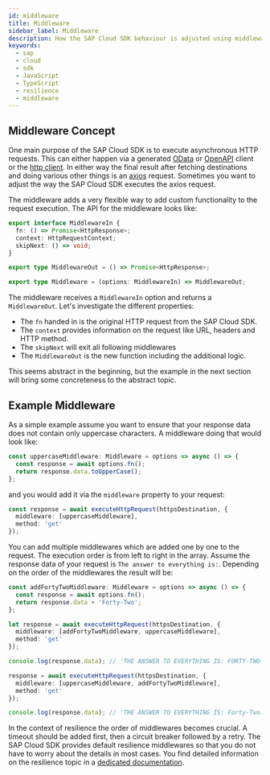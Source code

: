 ```yaml
---
id: middleware
title: Middleware
sidebar_label: Middleware
description: How the SAP Cloud SDK behaviour is adjusted using middlewares.
keywords:
  - sap
  - cloud
  - sdk
  - JavaScript
  - TypeScript
  - resilience
  - middleware
---
```


## Middleware Concept

One main purpose of the SAP Cloud SDK is to execute asynchronous HTTP requests.
This can either happen via a generated [OData](/odata/execute-odata-requet) or [OpenAPI](/openapi/execute-opemapi-request) client or the [http client](/connectivity/generic-http-client).
In either way the final result after fetching destinations and doing various other things is an [axios](https://github.com/axios/axios) request.
Sometimes you want to adjust the way the SAP Cloud SDK executes the axios request.

The middleware adds a very flexible way to add custom functionality to the request execution.
The API for the middleware looks like:

```ts
export interface MiddlewareIn {
  fn: () => Promise<HttpResponse>;
  context: HttpRequestContext;
  skipNext: () => void;
}

export type MiddlewareOut = () => Promise<HttpResponse>;

export type Middleware = (options: MiddlewareIn) => MiddlewareOut;
```

The middleware receives a `MiddlewareIn` option and returns a `MiddlewareOut`.
Let's investigate the different properties:

- The `fn` handed in is the original HTTP request from the SAP Cloud SDK.
- The `context` provides information on the request like URL, headers and HTTP method.
- The `skipNext` will exit all following middlewares
- The `MiddlewareOut` is the new function including the additional logic.

This seems abstract in the beginning, but the example in the next section will bring some concreteness to the abstract topic.

## Example Middleware

As a simple example assume you want to ensure that your response data does not contain only uppercase characters.
A middleware doing that would look like:

```ts
const uppercaseMiddleware: Middleware = options => async () => {
  const response = await options.fn();
  return response.data.toUpperCase();
};
```

and you would add it via the `middleware` property to your request:

```ts
const response = await executeHttpRequest(httpsDestination, {
  middleware: [uppercaseMiddleware],
  method: 'get'
});
```

You can add multiple middlewares which are added one by one to the request.
The execution order is from left to right in the array.
Assume the response data of your request is `The answer to everything is:`.
Depending on the order of the middlewares the result will be:

```ts
const addFortyTwoMiddleware: Middleware = options => async () => {
  const response = await options.fn();
  return response.data + 'Forty-Two';
};

let response = await executeHttpRequest(httpsDestination, {
  middleware: [addFortyTwoMiddleware, uppercaseMiddleware],
  method: 'get'
});

console.log(response.data); // 'THE ANSWER TO EVERYTHING IS: FORTY-TWO`

response = await executeHttpRequest(httpsDestination, {
  middleware: [uppercaseMiddleware, addFortyTwoMiddleware],
  method: 'get'
});

console.log(response.data); // 'THE ANSWER TO EVERYTHING IS: Forty-Two.
```

In the context of resilience the order of middlewares becomes crucial.
A timeout should be added first, then a circuit breaker followed by a retry.
The SAP Cloud SDK provides default resilience middlewares so that you do not have to worry about the details in most cases.
You find detailed information on the resilience topic in a [dedicated documentation](../guides/how-to-add-resilience).
